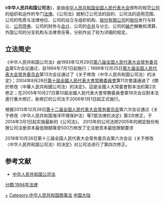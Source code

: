 {{Infobox PRC legislation
| 名称 = 中华人民共和国公司法
| 简称 = 公司法
| 提案方 = [[全国人大常委会法制工作委员会|全国人大常委会法制工作委员会]]
| 公布日期 = 1993年12月29日
| 施行日期 = 1994年7月1日
| 类别 = 普通法律
| wikisource = 中华人民共和国公司法
| pdf = 中华人民共和国公司法.pdf
|  flk-id1-name = 中华人民共和国公司法 (2013年)
|  flk-id1 = MmM5MDlmZGQ2NzhiZjE3OTAxNjc4YmY3NmFiYjA3MGQ%3D
|  flk-id2-name = 中华人民共和国公司法 (2018年)
|  flk-id2 = ZmY4MDgwODE2ZjEzNWY0NjAxNmYxY2M5OGFkODExMzQ%3D
<!-- 立法 -->
| 征求意见日期 = 
| 议会届次 = 第九届全国人大常委会第五次会议
| 人大常委会通过日期 = 1993年12月29日
| 人大通过日期 = 
| 国务院通过日期 = 
| 公布者 = [[中华人民共和国主席|国家主席]][[江泽民|江泽民]]
| 公布命令 = 《中华人民共和国主席令》
| 自定义立法过程 = 
<!-- 修正 -->
| 修正次数 = 4
| 最新修正日期 = 2018年10月26日
| 修正案 =  * 1999年12月25日第九届全国人民代表大会常务委员会第十三次会议通过的《关于修改〈中华人民共和国公司法〉的决定》。
* 2004年8月28日第十届全国人民代表大会常务委员会第十一次会议《关于修改〈中华人民共和国公司法〉的决定》。
* 2005年10月27日第十届全国人民代表大会常务委员会第十八次会议修订。
* 2013年12月28日第十二届全国人民代表大会常务委员会第六次会议《关于修改＜中华人民共和国海洋环境保护法＞等七部法律的决定》。

* 2018年10月26日 第十三届全国人民代表大会常务委员会第六次会议《关于修改〈中华人民共和国公司法〉的决定》

<!-- 废止 -->
| 废止日期 = 
| 被取代 = 
| 自定义废止过程 = 
}} 

{{商法}}
《'''中华人民共和国公司法'''》，是由[[中华人民共和国全国人民代表大会|中华人民共和国全国人民代表大会]]颁布的规范[[公司|公司]]的组织和运作的专门[[法律|法律]]。《公司法》就制订公司法的目的、公司法的适用范围、公司的性质与法律地位、公司的设立与组织机构、[[股份有限公司|股份有限公司]]的[[股份|股份]]发行与转让、[[公司债券|公司债券]]、公司的财务与[[会计|会计]]、公司的[[并购|合并]]与分立、公司的[[破产|破产]]解散和清算、外国公司的分支机构与法律责任等，分别作出了较为详细的规定。

== 立法简史 ==
《中华人民共和国公司法》由1993年12月29日[[第八届全国人民代表大会常务委员会|第八届全国人民代表大会常务委员会]]第5次会议通过，自1994年7月1日起施行；1999年12月25日[[第九届全国人民代表大会常务委员会|第九届全国人民代表大会常务委员会]]第13次会议通过了《关于修改〈中华人民共和国公司法〉的决定》；2004年8月28日[[第十屆全國人民代表大會常務委員會|第十屆全國人民代表大會常務委員會]]第11次會議通過了《關於修改〈中華人民共和國公司法〉的決定》，這是全國人大常委會對本法的第2次修正；在2005年10月27日第10屆全國人民代表大會常務委員會第18次会议對本法進行重大修訂，新修訂的公司法于2006年1月1日起正式施行。

根据2013年12月28日[[第十二届全国人民代表大会常务委员会|第十二届全国人民代表大会常务委员会]]第六次会议通过《关于修改〈中华人民共和国海洋环境保护法〉等7部法律的决定》第3次修正，于2014年3月1日起实施最新的《公司法》。
2013年的公司法把2005年的規定股份有限公司注册资本最低限额降至500万修改了无注册资本最低限额要求

2018年10月26日第十三届全国人民代表大会常务委员会第六次会议《关于修改〈中华人民共和国公司法〉的决定》对公司法进行了第四次修正。

== 参考文献 ==
{{Wikisource|中华人民共和国公司法}}
{{Reflist}}
* [http://www.gov.cn/ziliao/flfg/2005-10/28/content_85478.htm 中华人民共和国公司法]{{Wayback|url=http://www.gov.cn/ziliao/flfg/2005-10/28/content_85478.htm |date=20201104105707 }}

[[Category:中华人民共和国企业|+]]
[[Category:中华人民共和国商事法|Category:中华人民共和国商事法]]
[[Category:公司法|中国大陆]]
[[分類:1994年法律|分類:1994年法律]]